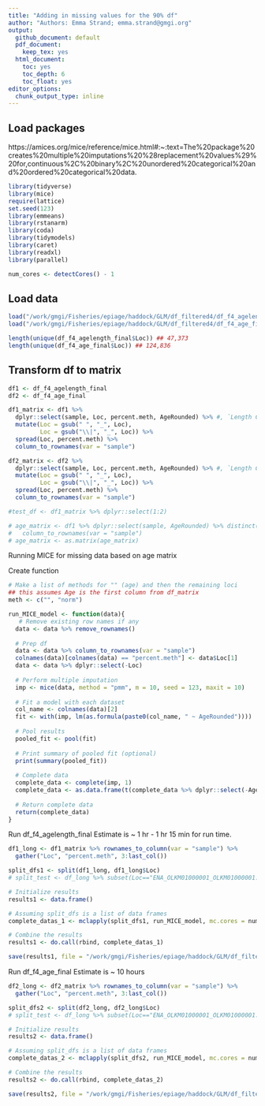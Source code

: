 ```yaml
---
title: "Adding in missing values for the 90% df"
author: "Authors: Emma Strand; emma.strand@gmgi.org"
output:
  github_document: default
  pdf_document:
    keep_tex: yes
  html_document:
    toc: yes
    toc_depth: 6
    toc_float: yes
editor_options: 
  chunk_output_type: inline
---
```


## Load packages 

https://amices.org/mice/reference/mice.html#:~:text=The%20package%20creates%20multiple%20imputations%20%28replacement%20values%29%20for,continuous%2C%20binary%2C%20unordered%20categorical%20and%20ordered%20categorical%20data.

```r
library(tidyverse)
library(mice)
require(lattice)
set.seed(123)
library(emmeans)
library(rstanarm)
library(coda)
library(tidymodels)
library(caret)
library(readxl)
library(parallel)

num_cores <- detectCores() - 1
```

## Load data 

```r
load("/work/gmgi/Fisheries/epiage/haddock/GLM/df_filtered4/df_f4_agelength_final.RData")
load("/work/gmgi/Fisheries/epiage/haddock/GLM/df_filtered4/df_f4_age_final.RData")

length(unique(df_f4_agelength_final$Loc)) ## 47,373
length(unique(df_f4_age_final$Loc)) ## 124,836
```

## Transform df to matrix 

```r
df1 <- df_f4_agelength_final
df2 <- df_f4_age_final

df1_matrix <- df1 %>% 
  dplyr::select(sample, Loc, percent.meth, AgeRounded) %>% #, `Length Cm`, `Ind Sex`, AgeRounded, sampling_season) 
  mutate(Loc = gsub(" ", "_", Loc),
         Loc = gsub("\\|", "_", Loc)) %>%
  spread(Loc, percent.meth) %>%
  column_to_rownames(var = "sample")

df2_matrix <- df2 %>% 
  dplyr::select(sample, Loc, percent.meth, AgeRounded) %>% #, `Length Cm`, `Ind Sex`, AgeRounded, sampling_season) 
  mutate(Loc = gsub(" ", "_", Loc),
         Loc = gsub("\\|", "_", Loc)) %>%
  spread(Loc, percent.meth) %>%
  column_to_rownames(var = "sample")

#test_df <- df1_matrix %>% dplyr::select(1:2)

# age_matrix <- df1 %>% dplyr::select(sample, AgeRounded) %>% distinct() %>%
#   column_to_rownames(var = "sample")
# age_matrix <- as.matrix(age_matrix)
```

Running MICE for missing data based on age matrix

Create function

```r
# Make a list of methods for "" (age) and then the remaining loci 
## this assumes Age is the first column from df_matrix 
meth <- c("", "norm")

run_MICE_model <- function(data){
   # Remove existing row names if any
  data <- data %>% remove_rownames()
  
  # Prep df 
  data <- data %>% column_to_rownames(var = "sample")
  colnames(data)[colnames(data) == "percent.meth"] <- data$Loc[1]
  data <- data %>% dplyr::select(-Loc)
  
  # Perform multiple imputation
  imp <- mice(data, method = "pmm", m = 10, seed = 123, maxit = 10)
  
  # Fit a model with each dataset
  col_name <- colnames(data)[2]
  fit <- with(imp, lm(as.formula(paste0(col_name, " ~ AgeRounded"))))
  
  # Pool results 
  pooled_fit <- pool(fit)
  
  # Print summary of pooled fit (optional)
  print(summary(pooled_fit))
  
  # Complete data 
  complete_data <- complete(imp, 1)
  complete_data <- as.data.frame(t(complete_data %>% dplyr::select(-AgeRounded)))
  
  # Return complete data
  return(complete_data)
}
```

Run df_f4_agelength_final 
Estimate is ~ 1 hr - 1 hr 15 min for run time.  

```r
df1_long <- df1_matrix %>% rownames_to_column(var = "sample") %>%
  gather("Loc", "percent.meth", 3:last_col())

split_dfs1 <- split(df1_long, df1_long$Loc)
# split_test <- df_long %>% subset(Loc=="ENA_OLKM01000001_OLKM01000001.1_1001454")

# Initialize results
results1 <- data.frame()

# Assuming split_dfs is a list of data frames
complete_datas_1 <- mclapply(split_dfs1, run_MICE_model, mc.cores = num_cores)

# Combine the results
results1 <- do.call(rbind, complete_datas_1)

save(results1, file = "/work/gmgi/Fisheries/epiage/haddock/GLM/df_filtered4/df_f4_agelength_imputed_data.RData")
```

Run df_f4_age_final 
Estimate is ~ 10 hours 

```r
df2_long <- df2_matrix %>% rownames_to_column(var = "sample") %>%
  gather("Loc", "percent.meth", 3:last_col())

split_dfs2 <- split(df2_long, df2_long$Loc)
# split_test <- df_long %>% subset(Loc=="ENA_OLKM01000001_OLKM01000001.1_1001454")

# Initialize results
results2 <- data.frame()

# Assuming split_dfs is a list of data frames
complete_datas_2 <- mclapply(split_dfs2, run_MICE_model, mc.cores = num_cores)

# Combine the results
results2 <- do.call(rbind, complete_datas_2)

save(results2, file = "/work/gmgi/Fisheries/epiage/haddock/GLM/df_filtered4/df_f4_age_imputed_data.RData")
```









